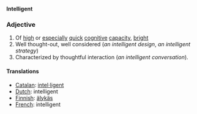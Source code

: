 '''Intelligent'''

=== Adjective ===

# Of [[high]] or [[especial]]ly [[quick]] [[cognitive]] [[capacity]], [[bright]]
# Well thought-out, well considered (''an intelligent design'', ''an intelligent strategy'')
# Characterized by thoughtful interaction (''an intelligent conversation'').

==== Translations ====

*[[Catalan]]: [[intel·ligent]]
*[[Dutch]]: intelligent
*[[Finnish]]: [[älykäs]]
*[[French]]: intelligent